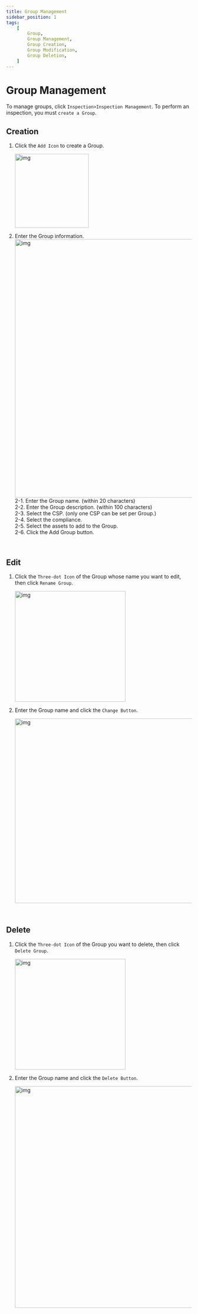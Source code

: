 ```yaml
---
title: Group Management
sidebar_position: 1
tags:
    [
        Group,
        Group Management,
        Group Creation,
        Group Modification,
        Group Deletion,
    ]
---
```



# Group Management

To manage groups, click `Inspection>Inspection Management`.
To perform an inspection, you must `create a Group`.

## Creation

1. Click the `Add Icon` to create a Group.

    <img width="200" src={group1} alt="img" />

2. Enter the Group information. <br/>
    <img width="700" src={group2} alt="img" />
    <br />
    2-1. Enter the Group name. (within 20 characters)
    <br />
    2-2. Enter the Group description. (within 100 characters)
    <br />
    2-3. Select the CSP. (only one CSP can be set per Group.)
    <br />
    2-4. Select the compliance.
    <br />
    2-5. Select the assets to add to the Group.
    <br />
    2-6. Click the Add Group button.

<p>&nbsp;</p>

## Edit

1. Click the `Three-dot Icon` of the Group whose name you want to edit, then click `Rename Group`.

    <img width="300" src={group3} alt="img" />

2. Enter the Group name and click the `Change Button`.

    <img width="500" src={group4} alt="img" />

<p>&nbsp;</p>

## Delete

1. Click the `Three-dot Icon` of the Group you want to delete, then click `Delete Group`.

    <img width="300" src={group3} alt="img" />

2. Enter the Group name and click the `Delete Button`.

    <img width="600" src={group5} alt="img" />
